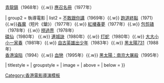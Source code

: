 {{Navbox
| name   = 牟敦芾
| title  = [[牟敦芾]]電影作品
| state  = 

| group1 = 演出電影
| list1  = [[貂蟬與呂布]]（1967年）{{.w}} [[青龍鎮 (電影)|青龍鎮]]（1968年）{{.w}} [[應召名冊]]（1977年）

| group2 = 執導電影
| list2  = [[不敢跟你講]]（1969年）{{.w}} [[跑道終點]]（1971）{{.w}}[[姦魔]]（短片《鎗》）（1977年）{{.w}} [[紅樓春夢 (電影)|紅樓春夢]]（1977年）{{.w}} [[包剪碴]]（1978年）{{.w}} [[撈過界]]（1978年）<br> [[碟仙 (電影)|碟仙]]（1980年） {{.w}} [[連城訣 (電影)|連城訣]]（1980年）{{.w}} [[打蛇 (電影)|打蛇]]（1980年）{{.w}} [[大大小小一家春]]（1981年）{{.w}} [[自古英雄出少年]]（1983年）{{.w}} [[黑太陽731]]（1988年）<br> [[香港淪陷 (電影)|香港淪陷]]（1994）{{.w}} [[血戀]]（1995年）{{.w}} [[黑太陽：南京大屠殺]]（1995年）

| titlestyle = 
| groupstyle = 
| image      = 
| above      = 
| below      = 
}}<noinclude>
{{collapsible option}}

[[Category:牟敦芾电影| ]]
[[Category:香港電影導演模板]]
</noinclude>